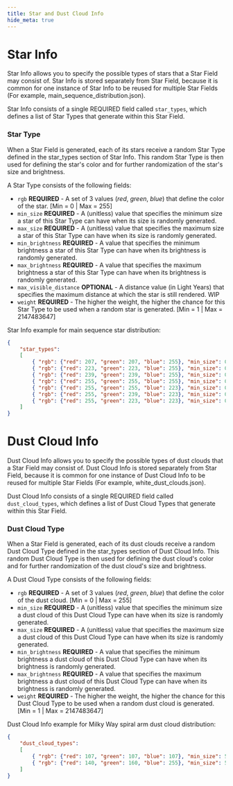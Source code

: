 ```yaml
---
title: Star and Dust Cloud Info
hide_meta: true
---
```


# Star Info

Star Info allows you to specify the possible types of stars that a Star Field may consist of.
Star Info is stored separately from Star Field, because it is common for one instance of Star Info to be reused for multiple Star Fields (For example, main_sequence_distribution.json).

Star Info consists of a single REQUIRED field called `star_types`, which defines a list of Star Types that generate within this Star Field.

### Star Type

When a Star Field is generated, each of its stars receive a random Star Type defined in the star_types section of Star Info.
This random Star Type is then used for defining the star's color and for further randomization of the star's size and brightness.

A Star Type consists of the following fields:

* `rgb` **REQUIRED** - A set of 3 values (*red*, *green*, *blue*) that define the color of the star. [Min = 0 | Max = 255]
* `min_size` **REQUIRED** - A (unitless) value that specifies the minimum size a star of this Star Type can have when its size is randomly generated.
* `max_size` **REQUIRED** - A (unitless) value that specifies the maximum size a star of this Star Type can have when its size is randomly generated.
* `min_brightness` **REQUIRED** - A value that specifies the minimum brightness a star of this Star Type can have when its brightness is randomly generated.
* `max_brightness` **REQUIRED** - A value that specifies the maximum brightness a star of this Star Type can have when its brightness is randomly generated.
* `max_visible_distance` **OPTIONAL** - A distance value (in Light Years) that specifies the maximum distance at which the star is still rendered. WIP
* `weight` **REQUIRED** - The higher the weight, the higher the chance for this Star Type to be used when a random star is generated. [Min = 1 | Max = 2147483647]

Star Info example for main sequence star distribution:
```json
{
	"star_types":
	[
		{ "rgb": {"red": 207, "green": 207, "blue": 255}, "min_size": 0.25, "max_size": 0.35, "min_brightness": 255, "max_brightness": 255, "max_visible_distance": 10000000, "weight": 1 },
		{ "rgb": {"red": 223, "green": 223, "blue": 255}, "min_size": 0.20, "max_size": 0.30, "min_brightness": 225, "max_brightness": 255, "max_visible_distance": 8000000, "weight": 1 },
		{ "rgb": {"red": 239, "green": 239, "blue": 255}, "min_size": 0.15, "max_size": 0.25, "min_brightness": 210, "max_brightness": 240, "max_visible_distance": 6000000, "weight": 1 },
		{ "rgb": {"red": 255, "green": 255, "blue": 255}, "min_size": 0.15, "max_size": 0.25, "min_brightness": 190, "max_brightness": 230, "max_visible_distance": 5500000, "weight": 3 },
		{ "rgb": {"red": 255, "green": 255, "blue": 223}, "min_size": 0.10, "max_size": 0.25, "min_brightness": 180, "max_brightness": 210, "max_visible_distance": 5000000, "weight": 7 },
		{ "rgb": {"red": 255, "green": 239, "blue": 223}, "min_size": 0.10, "max_size": 0.25, "min_brightness": 120, "max_brightness": 200, "max_visible_distance": 4500000, "weight": 12 },
		{ "rgb": {"red": 255, "green": 223, "blue": 223}, "min_size": 0.10, "max_size": 0.15, "min_brightness": 100, "max_brightness": 150, "max_visible_distance": 4000000, "weight": 74 }
	]
}
```

# Dust Cloud Info

Dust Cloud Info allows you to specify the possible types of dust clouds that a Star Field may consist of.
Dust Cloud Info is stored separately from Star Field, because it is common for one instance of Dust Cloud Info to be reused for multiple Star Fields (For example, white_dust_clouds.json).

Dust Cloud Info consists of a single REQUIRED field called `dust_cloud_types`, which defines a list of Dust Cloud Types that generate within this Star Field.

### Dust Cloud Type

When a Star Field is generated, each of its dust clouds receive a random Dust Cloud Type defined in the star_types section of Dust Cloud Info.
This random Dust Cloud Type is then used for defining the dust cloud's color and for further randomization of the dust cloud's size and brightness.

A Dust Cloud Type consists of the following fields:

* `rgb` **REQUIRED** - A set of 3 values (*red*, *green*, *blue*) that define the color of the dust cloud. [Min = 0 | Max = 255]
* `min_size` **REQUIRED** - A (unitless) value that specifies the minimum size a dust cloud of this Dust Cloud Type can have when its size is randomly generated.
* `max_size` **REQUIRED** - A (unitless) value that specifies the maximum size a dust cloud of this Dust Cloud Type can have when its size is randomly generated.
* `min_brightness` **REQUIRED** - A value that specifies the minimum brightness a dust cloud of this Dust Cloud Type can have when its brightness is randomly generated.
* `max_brightness` **REQUIRED** - A value that specifies the maximum brightness a dust cloud of this Dust Cloud Type can have when its brightness is randomly generated.
* `weight` **REQUIRED** - The higher the weight, the higher the chance for this Dust Cloud Type to be used when a random dust cloud is generated. [Min = 1 | Max = 2147483647]

Dust Cloud Info example for Milky Way spiral arm dust cloud distribution:
```json
{
	"dust_cloud_types":
	[
		{ "rgb": {"red": 107, "green": 107, "blue": 107}, "min_size": 5.0, "max_size": 9.0, "min_brightness": 255, "max_brightness": 255, "weight": 1 },
		{ "rgb": {"red": 140, "green": 160, "blue": 255}, "min_size": 5.0, "max_size": 9.0, "min_brightness": 255, "max_brightness": 255, "weight": 4 }
	]
}
```
